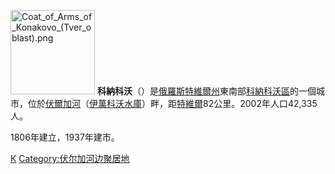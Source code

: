 [[File:Coat_of_Arms_of_Konakovo_(Tver_oblast).png|135px]]
{{coord|56|42|N|36|46|E|display=title}}
'''科納科沃'''（{{lang-ru|Конако́во}}）是[[俄羅斯|俄羅斯]][[特維爾州|特維爾州]]東南部[[科納科沃區|科納科沃區]]的一個城市，位於[[伏爾加河|伏爾加河]]（[[伊萬科沃水庫|伊萬科沃水庫]]）畔，距[[特維爾|特維爾]]82公里。2002年人口42,335人。

1806年建立，1937年建市。

{{特維爾州城市}}

[[Category:特維爾州城市|К]]
[[Category:伏尔加河边聚居地|Category:伏尔加河边聚居地]]